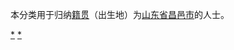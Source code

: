 {{Catnav|頁面分類|各種主題的頁面分類|依中国各省来作的分类|各地中国人|山东人|潍坊人}}
{{Catnav|頁面分類|人物|各國人物|中国人|各地中国人|山东人|潍坊人}}

本分类用于归纳[[籍贯|籍贯]]（出生地）为[[山东省|山东省]][[昌邑市|昌邑市]]的人士。

[[Category:潍坊人|*]]
[[Category:昌邑市|*]]